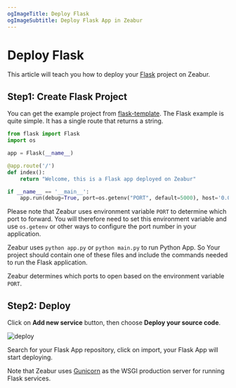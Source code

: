 ```yaml
---
ogImageTitle: Deploy Flask
ogImageSubtitle: Deploy Flask App in Zeabur
---
```


<WorkingInProgress />

# Deploy Flask

This article will teach you how to deploy your [Flask](https://flask.palletsprojects.com/) project on Zeabur.

## Step1: Create Flask Project

You can get the example project from [flask-template](https://github.com/zeabur/flask-template). The Flask example is quite simple. It has a single route that returns a string.

```python
from flask import Flask
import os

app = Flask(__name__)

@app.route('/')
def index():
    return "Welcome, this is a Flask app deployed on Zeabur"

if __name__ == '__main__':
    app.run(debug=True, port=os.getenv("PORT", default=5000), host='0.0.0.0')
```

Please note that Zeabur uses environment variable `PORT` to determine which port to forward. You will therefore need to set this environment variable and use `os.getenv` or other ways to configure the port number in your application.

Zeabur uses `python app.py` or `python main.py` to run Python App. So Your project should contain one of these files and include the commands needed to run the Flask application.

Zeabur determines which ports to open based on the environment variable `PORT`.

## Step2: Deploy

Click on **Add new service** button, then choose **Deploy your source code**.

![deploy](/deploy/common/select-service.en-US.png)

Search for your Flask App repository, click on import, your Flask App will start deploying.

Note that Zeabur uses [Gunicorn](https://gunicorn.org) as the WSGI production server for running Flask services.

